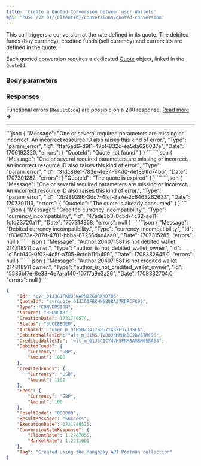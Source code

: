 ```yaml
---
title: 'Create a Quoted Conversion between user Wallets'  
api: 'POST /v2.01/{ClientId}/conversions/quoted-conversion'  
---
```


  

This call triggers a conversion at the rate defined in its quote. The debited funds (buy currency), credited funds (sell currency) and currencies are defined in the quote.

Each quoted conversion requires a dedicated <a href="/api-reference/quotes/quote-object">Quote</a> object, linked in the `QuoteId`.

### Body parameters  

<QuoteId />  

<AuthorId4 />  

<DebitedWalletId1 />  

<CreditedWalletId1 />  

<Tag />  

### Responses  

<AccordionGroup>

<Accordion title="200 - Succeeded">  

<IdResponse />  

<QuoteIdResponse />  

<Type9Response />  

<NatureResponse />  

<CreationDateResponse />  

<Status2Response />  

<AuthorId4Response />  

<DebitedWalletId2Response />  

<CreditedWalletId3Response />  

<DebitedFundsResponse />  

<CreditedFundsResponse />  

<Fees11Response/>

<ResultCodeResponse />  

<ResultMessageResponse />  

<ExecutionDateResponse />  

<ConversionRateResponseResponse />  

<TagResponse /></Accordion>

</AccordionGroup>

Functional errors (`ResultCode`) are possible on a 200 response. <a href="/errors/codes#fx-conversions">Read more</a> **&rarr;**

---

<AccordionGroup>


<Accordion title="400 - Quote required for Quoted Conversion">
```json
{
    "Message": "One or several required parameters are missing or incorrect. An incorrect resource ID also raises this kind of error.",
    "Type": "param_error",
    "Id": "ffaf5ad6-d9f1-47bf-832c-ea5da626037e",
    "Date": 1706192320,
    "errors": {
        "QuoteId": "Quote not found"
    }
}  
 ```  
</Accordion>

<Accordion title="400 - Quote expired">
```json 
{
    "Message": "One or several required parameters are missing or incorrect. An incorrect resource ID also raises this kind of error.",
    "Type": "param_error",
    "Id": "31dc86e1-783e-4e34-94d0-4e1891fd74bb",
    "Date": 1707301282,
    "errors": {
        "QuoteId": "The quote is expired"
    }
}  
 ```  
</Accordion>

<Accordion title="400 - Quote already used">
```json
{
    "Message": "One or several required parameters are missing or incorrect. An incorrect resource ID also raises this kind of error.",
    "Type": "param_error",
    "Id": "2b989396-3dc7-4fcf-8a7e-2c6463262633",
    "Date": 1707301113,
    "errors": {
        "QuoteId": "The quote is already consumed"
    }
}  
 ```  
</Accordion>

<Accordion title="400 - Credited currency doesn’t match quote">
```json
{
    "Message": "Credited currency incompatibility.",
    "Type": "currency_incompatibility",
    "Id": "47ade3b3-0c5d-4c32-ae11-1cfd23720a11",
    "Date": 1707314958,
    "errors": null
}  
 ``` 
 </Accordion>

<Accordion title="400 - Debited currency doesn’t match quote">
```json
{
    "Message": "Debited currency incompatibility.",
    "Type": "currency_incompatibility",
    "Id": "f83e073e-287d-4781-bbba-87256dad4aa0",
    "Date": 1707315285,
    "errors": null
}  
 ```  
 </Accordion>

<Accordion title="400 - Author is not debited wallet owner">
```json
{
    "Message": "Author 204071581 is not debited wallet 214818911 owner.",
    "Type": "author_is_not_debited_wallet_owner",
    "Id": "c16cb140-0f02-4c5f-a705-9cfdb11fb499",
    "Date": 1708382645.0,
    "errors": null
}  
 ``` 
</Accordion>
<Accordion title="400 - Author is not credited wallet owner ">
```json
{
    "Message": "Author 204071581 is not credited wallet 214818911 owner.",
    "Type": "author_is_not_credited_wallet_owner",
    "Id": "5586bf7e-8e33-4e7a-a140-107f7a9e3a26",
    "Date": 1708382704.0,
    "errors": null
}  
 ```  
</Accordion>

</AccordionGroup>  

<ResponseExample>  

```json 200 - Succeeded  
{
    "Id": "cvr_01J3G1FKHQ5NAPM2ZG8RKKD706",
    "QuoteId": "cvrquote_01J3G1FBKHNSB88AJ7RDRCFK9S",
    "Type": "CONVERSION",
    "Nature": "REGULAR",
    "CreationDate": 1721746574,
    "Status": "SUCCEEDED",
    "AuthorId": "user_m_01HSB23417BFG7YXR7E371JSEA",
    "DebitedWalletId": "wlt_m_01HSJTVB0JKMMHXBEJBV6TMF96",
    "CreditedWalletId": "wlt_m_01J3G1CY4VH5FNMSAM8M0S5A64",
    "DebitedFunds": {
        "Currency": "GBP",
        "Amount": 1000
    },
    "CreditedFunds": {
        "Currency": "USD",
        "Amount": 1162
    },
    "Fees": {
        "Currency": "GBP",
        "Amount": 100
    },
    "ResultCode": "000000",
    "ResultMessage": "Success",
    "ExecutionDate": 1721746575,
    "ConversionRateResponse": {
        "ClientRate": 1.2787055,
        "MarketRate": 1.2911001
    },
    "Tag": "Created using the Mangopay API Postman collection"
}
 ```  

</ResponseExample>  

<RequestExample>  
    <RestCreateQuotedConversion />
    <NodeCreateQuotedUserConversion />
    <JavaCreateQuotedConversion />
</RequestExample>